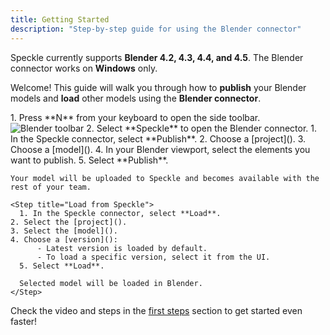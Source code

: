 ```yaml
---
title: Getting Started  
description: "Step-by-step guide for using the Blender connector"
---
```


<Info>Speckle currently supports **Blender 4.2, 4.3, 4.4, and 4.5**. The Blender connector works on **Windows** only.</Info>



Welcome! This guide will walk you through how to **publish** your Blender models and **load** other models using the **Blender connector**.


<BeforeYouBegin app="Blender" />

<Steps>
  <Step title="Open the Blender connector">
    1. Press **N** from your keyboard to open the side toolbar.
    <Frame>
    <img src="/images/connectors/blender_toolbar.jpg" alt="Blender toolbar" />
    </Frame>
    2. Select **Speckle** to open the Blender connector.
  </Step>

  <Step title="Publish to Speckle">
    1. In the Speckle connector, select **Publish**.
    2. Choose a [project]().
    3. Choose a [model]().
    4. In your Blender viewport, select the elements you want to publish.
    5. Select **Publish**.
    
    Your model will be uploaded to Speckle and becomes available with the rest of your team.
  </Step>


    <Step title="Load from Speckle">
      1. In the Speckle connector, select **Load**.
    2. Select the [project]().
    3. Select the [model]().
    4. Choose a [version]():
          - Latest version is loaded by default.
          - To load a specific version, select it from the UI.
      5. Select **Load**.

      Selected model will be loaded in Blender.
    </Step>

</Steps>

<Tip> Check the video and steps in the [first steps](/get-started/quickstart.mdx) section to get started even faster!</Tip>


<ConnectorConclusion connector="Blender" actions="publish and load" />


<LearnMore />
